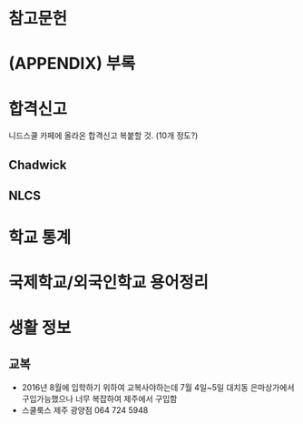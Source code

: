 # 참고문헌 {-}

# (APPENDIX) 부록 {-} 

# 합격신고 {#admissionposting}

니드스쿨 카페에 올라온 합격신고 복붙할 것. (10개 정도?)

## Chadwick

## NLCS

# 학교 통계 {#stat}

# 국제학교/외국인학교 용어정리 {#glossary}

# 생활 정보 {#life}

## 교복 {#uniform}
* 2016년 8월에 입학하기 위하여 교복사야하는데 7월 4일~5일 대치동 은마상가에서 구입가능했으나 너무 복잡하여 제주에서 구입함
* 스쿨룩스 제주 광양점 064 724 5948

